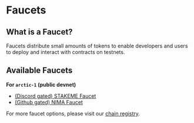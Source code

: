 # Faucets

## What is a Faucet?

Faucets distribute small amounts of tokens to enable developers and users to deploy and interact with contracts on testnets.

## Available Faucets

**For `arctic-1` (public devnet)**

- [(Discord gated) STAKEME Faucet](https://sei-evm.faucetme.pro/)
- [(Github gated) NIMA Faucet](https://sei-faucet.nima.enterprises/)

For more faucet options, please visit our [chain registry](https://github.com/sei-protocol/chain-registry/blob/main/chains.json).
